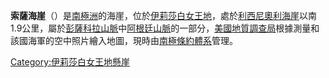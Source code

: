 {{coord|82|32|S|42|53|W|display=title}}

'''索薩海崖'''（{{lang-en|Sosa Bluff}}）是[[南極洲|南極洲]]的海崖，位於[[伊莉莎白女王地|伊莉莎白女王地]]，處於[[利西尼奧利海崖|利西尼奧利海崖]]以南1.9公里，屬於[[彭薩科拉山脈|彭薩科拉山脈]]中[[阿根廷山脈|阿根廷山脈]]的一部分，[[美國地質調查局|美國地質調查局]]根據測量和該國海軍的空中照片繪入地圖，現時由[[南極條約體系|南極條約體系]]管理。

{{DEFAULTSORT:Sosa Bluff}}
[[Category:伊莉莎白女王地懸崖|Category:伊莉莎白女王地懸崖]]


{{QueenElizabethLand-geo-stub}}